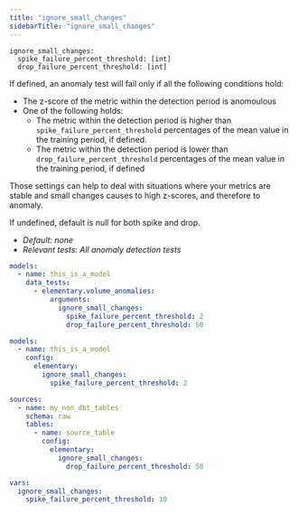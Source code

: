 ```yaml
---
title: "ignore_small_changes"
sidebarTitle: "ignore_small_changes"
---
```




<AiGenerateTest />

```
ignore_small_changes:
  spike_failure_percent_threshold: [int]
  drop_failure_percent_threshold: [int]
```

If defined, an anomaly test will fail only if all the following conditions hold:

- The z-score of the metric within the detection period is anomoulous
- One of the following holds:
  - The metric within the detection period is higher than `spike_failure_percent_threshold` percentages of the mean value in the training period, if defined.
  - The metric within the detection period is lower than `drop_failure_percent_threshold` percentages of the mean value in the training period, if defined

Those settings can help to deal with situations where your metrics are stable and small changes causes to high z-scores, and therefore to anomaly.

If undefined, default is null for both spike and drop.

- _Default: none_
- _Relevant tests: All anomaly detection tests_

<RequestExample>

```yml test
models:
  - name: this_is_a_model
    data_tests:
      - elementary.volume_anomalies:
          arguments:
            ignore_small_changes:
              spike_failure_percent_threshold: 2
              drop_failure_percent_threshold: 50
```

```yml model
models:
  - name: this_is_a_model
    config:
      elementary:
        ignore_small_changes:
          spike_failure_percent_threshold: 2
```

```yml source
sources:
  - name: my_non_dbt_tables
    schema: raw
    tables:
      - name: source_table
        config:
          elementary:
            ignore_small_changes:
              drop_failure_percent_threshold: 50
```

```yml dbt_project.yml
vars:
  ignore_small_changes:
    spike_failure_percent_threshold: 10
```

</RequestExample>
